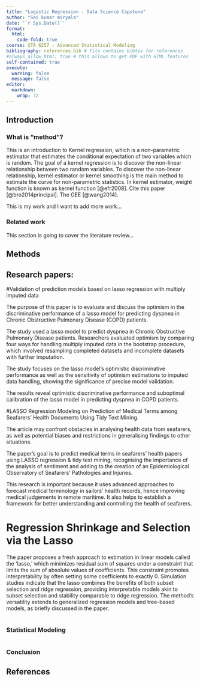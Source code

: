 ```yaml
---
title: "Logistic Regression - Data Science Capstone"
author: "Sai kumar miryala"
date: '`r Sys.Date()`'
format:
  html:
    code-fold: true
course: STA 6257 - Advanced Statistical Modeling
bibliography: references.bib # file contains bibtex for references
#always_allow_html: true # this allows to get PDF with HTML features
self-contained: true
execute: 
  warning: false
  message: false
editor: 
  markdown: 
    wrap: 72
---
```


## Introduction

### What is "method"?

This is an introduction to Kernel regression, which is a non-parametric
estimator that estimates the conditional expectation of two variables
which is random. The goal of a kernel regression is to discover the
non-linear relationship between two random variables. To discover the
non-linear relationship, kernel estimator or kernel smoothing is the
main method to estimate the curve for non-parametric statistics. In
kernel estimator, weight function is known as kernel function
[@efr2008]. Cite this paper [@bro2014principal]. The GEE [@wang2014].

This is my work and I want to add more work...

### Related work

This section is going to cover the literature review...

## Methods

## Research papers:

#Validation of prediction models based on lasso regression with multiply imputed data

The purpose of this paper is to evaluate and discuss the optimism in the discriminative performance of a lasso model for predicting dyspnea in Chronic Obstructive Pulmonary Disease (COPD) patients.

The study used a lasso model to predict dyspnea in Chronic Obstructive Pulmonary Disease patients. Researchers evaluated optimism by comparing four ways for handling multiply imputed data in the bootstrap procedure, which involved resampling completed datasets and incomplete datasets with further imputation.

The study focuses on the lasso model's optimistic discriminative performance as well as the sensitivity of optimism estimations to imputed data handling, showing the significance of precise model validation.

The results reveal optimistic discriminative performance and suboptimal calibration of the lasso model in predicting dyspnea in COPD patients.

#LASSO Regression Modeling on Prediction of Medical Terms among Seafarers’ Health Documents Using Tidy Text Mining.

The article may confront obstacles in analysing health data from seafarers, as well as potential biases and restrictions in generalising findings to other situations.

The paper's goal is to predict medical terms in seafarers' health papers using LASSO regression & tidy text mining, recognising the importance of the analysis of sentiment and adding to the creation of an Epidemiological Observatory of Seafarers' Pathologies and Injuries.

This research is important because it uses advanced approaches to forecast medical terminology in sailors' health records, hence improving medical judgements in remote maritime. It also helps to establish a framework for better understanding and controlling the health of seafarers.


# Regression Shrinkage and Selection via the Lasso

The paper proposes a fresh approach to estimation in linear models called the 'lasso,' which minimizes residual sum of squares under a constraint that limits the sum of absolute values of coefficients. This constraint promotes interpretability by often setting some coefficients to exactly 0. Simulation studies indicate that the lasso combines the benefits of both subset selection and ridge regression, providing interpretable models akin to subset selection and stability comparable to ridge regression. The method's versatility extends to generalized regression models and tree-based models, as briefly discussed in the paper.


# 

### Statistical Modeling

```r

```

### Conclusion

## References
